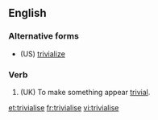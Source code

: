==English==

===Alternative forms===
* (US) [[trivialize]]

===Verb===
{{en-verb|trivialis|es}}

# {{transitive}} (UK) To make something appear [[trivial]].

[[et:trivialise]]
[[fr:trivialise]]
[[vi:trivialise]]